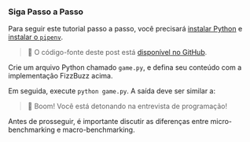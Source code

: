 
### Siga Passo a Passo

Para seguir este tutorial passo a passo, você precisará [instalar Python](https://www.python.org/downloads/) e [instalar o `pipenv`](https://pipenv.pypa.io/en/latest/installation.html).

> 🐰 O código-fonte deste post está [disponível no GitHub](https://github.com/bencherdev/bencher/tree/main/examples/python/pytest_benchmark).

Crie um arquivo Python chamado `game.py`,
e defina seu conteúdo com a implementação FizzBuzz acima.

Em seguida, execute `python game.py`.
A saída deve ser similar a:

<FizzBuzzOutput />

> 🐰 Boom! Você está detonando na entrevista de programação!

Antes de prosseguir, é importante discutir as diferenças entre micro-benchmarking e macro-benchmarking.